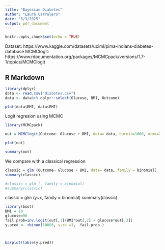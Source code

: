 ```yaml
---
title: "Bayesian Diabetes"
author: "Laura Carralero"
date: "5/3/2025"
output: pdf_document
---
```


```r
knitr::opts_chunk$set(echo = TRUE)
```

Dataset: https://www.kaggle.com/datasets/uciml/pima-indians-diabetes-database
MCMClogit: https://www.rdocumentation.org/packages/MCMCpack/versions/1.7-1/topics/MCMClogit

## R Markdown

```r
library(dplyr)
data <- read.csv("diabetes.csv")
data <- data%>% dplyr::select(Glucose, BMI, Outcome)
```


```r
plot(data$BMI, data$BMI)
```


Logit regresion using MCMC


```r
library(MCMCpack)

out = MCMClogit(Outcome~ Glucose + BMI, data= data, burnin=1000, mcmc=21000)

plot(out)

```
```r
summary(out)

```

We compare with a classical regression

```r
classic = glm (Outcome~ Glucose + BMI, data= data, family = binomial)
summary(classic)
```



```r
#classic = glm (, family = binomial)
#summary(classic)
```

classic = glm (y~x, family = binomial)
summary(classic)

```r
library(boot)
BMI = 10
glucose=90
fail.prob=inv.logit(out[,1]+BMI*out[,2] + glucose*out[,3])
y.pred <- rbinom(10000, size =1,  fail.prob )



barplot(table(y.pred))
```








